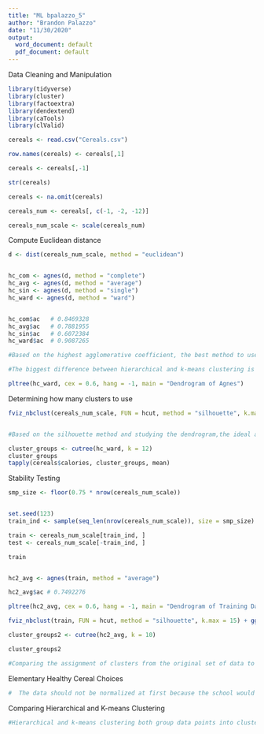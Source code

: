 ---
title: "ML bpalazzo_5"
author: "Brandon Palazzo"
date: "11/30/2020"
output:
  word_document: default
  pdf_document: default
---

Data Cleaning and Manipulation
```{r}
library(tidyverse)  
library(cluster)    
library(factoextra) 
library(dendextend)
library(caTools)
library(clValid)

cereals <- read.csv("Cereals.csv")

row.names(cereals) <- cereals[,1]

cereals <- cereals[,-1]

str(cereals)

cereals <- na.omit(cereals)

cereals_num <- cereals[, c(-1, -2, -12)]

cereals_num_scale <- scale(cereals_num)


```



Compute Euclidean distance
```{r}

d <- dist(cereals_num_scale, method = "euclidean")


hc_com <- agnes(d, method = "complete")
hc_avg <- agnes(d, method = "average")
hc_sin <- agnes(d, method = "single")
hc_ward <- agnes(d, method = "ward")


hc_com$ac   # 0.8469328
hc_avg$ac   # 0.7881955
hc_sin$ac   # 0.6072384
hc_ward$ac  # 0.9087265

#Based on the highest agglomerative coefficient, the best method to use for this problem is Ward's Method.

#The biggest difference between hierarchical and k-means clustering is that k-means requires a pre-specified amount of clusters and hierarchical does not. Hierarchical clustering puts the clusters in a hierarchical form, which makes it much easier to interpret. Hierarchical clustering is preferred when you don't have a specific set of clusters needed to be defined. 

pltree(hc_ward, cex = 0.6, hang = -1, main = "Dendrogram of Agnes")
```

Determining how many clusters to use

```{r}
fviz_nbclust(cereals_num_scale, FUN = hcut, method = "silhouette", k.max = 15) + ggtitle("Silouette")


#Based on the silhouette method and studying the dendrogram,the ideal amount of clusters is 12.


```

```{r}

cluster_groups <- cutree(hc_ward, k = 12)
cluster_groups
tapply(cereals$calories, cluster_groups, mean)


```






Stability Testing

```{r}




smp_size <- floor(0.75 * nrow(cereals_num_scale))


set.seed(123)
train_ind <- sample(seq_len(nrow(cereals_num_scale)), size = smp_size)

train <- cereals_num_scale[train_ind, ]
test <- cereals_num_scale[-train_ind, ]

train



```


```{r}

hc2_avg <- agnes(train, method = "average")

hc2_avg$ac # 0.7492276

pltree(hc2_avg, cex = 0.6, hang = -1, main = "Dendrogram of Training Data")


```

```{r}
fviz_nbclust(train, FUN = hcut, method = "silhouette", k.max = 15) + ggtitle("(C) Silouette")

cluster_groups2 <- cutree(hc2_avg, k = 10)

cluster_groups2

#Comparing the assignment of clusters from the original set of data to the training set, which had 75% of the original cereals, I was able to find a lot of similarities between the data sets. For example, cereals such as Cap "n" Crunch and Apple Jacks, both were in the same cluster for both sets of data. The clusters between each set may be different numbers, but they still have the same cereals with common similarities. These clusters are very stable based on the similarities between the data sets.

```







Elementary Healthy Cereal Choices

```{r}
#  The data should not be normalized at first because the school would have constraints on what a cereal should have for each attribute, calories, fats, carbs, etc, to be considered healthy. If we normalize too early, we won't be able to tell if each cereal meets the minimum requirements to be considered "healthy" by the school's standards. Once all the cereals that don't meet the schools standards are filtered, then the data set can be normalized. Once the data is normalized, you can perform a typical cluster analysis.

```

Comparing Hierarchical and K-means Clustering

```{r}

#Hierarchical and k-means clustering both group data points into clusters with similar attributes. Hierarchical clustering has the advantage of not needing to pre-specify the amount of clusters needed for the clustering algorithm to function, where as k-means needs a pre-determined amount of clusters. This gives the user the ability to interpret the dendrogram in many different ways. It is important to make sure that you have a great understanding of the data before hand to make better interpretations. The best way to compare the algorithms is to compare the clusters of both and see which data points are grouped with which.


```

































































